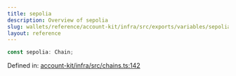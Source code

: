 ```yaml
---
title: sepolia
description: Overview of sepolia
slug: wallets/reference/account-kit/infra/src/exports/variables/sepolia
layout: reference
---
```


```ts
const sepolia: Chain;
```

Defined in: [account-kit/infra/src/chains.ts:142](https://github.com/alchemyplatform/aa-sdk/blob/da19afd63b0ba06a4de95b0d2d7871f64d546304/account-kit/infra/src/chains.ts#L142)
